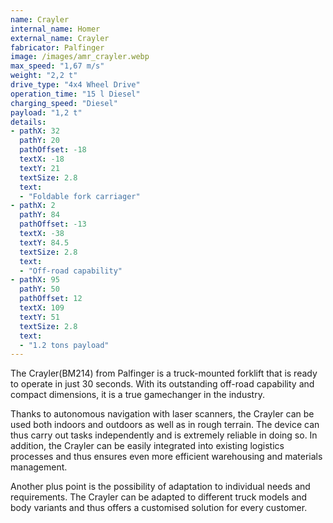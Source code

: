 ```yaml
---
name: Crayler
internal_name: Homer
external_name: Crayler
fabricator: Palfinger
image: /images/amr_crayler.webp
max_speed: "1,67 m/s"
weight: "2,2 t"
drive_type: "4x4 Wheel Drive"
operation_time: "15 l Diesel"
charging_speed: "Diesel"
payload: "1,2 t"
details:
- pathX: 32
  pathY: 20
  pathOffset: -18
  textX: -18
  textY: 21
  textSize: 2.8
  text:
  - "Foldable fork carriager"
- pathX: 2
  pathY: 84
  pathOffset: -13
  textX: -38
  textY: 84.5
  textSize: 2.8
  text:
  - "Off-road capability"
- pathX: 95
  pathY: 50
  pathOffset: 12
  textX: 109
  textY: 51
  textSize: 2.8
  text:
  - "1.2 tons payload"
---
```

The Crayler(BM214) from Palfinger is a truck-mounted forklift that is ready to operate in just 30 seconds. With its outstanding off-road capability and compact dimensions, it is a true gamechanger in the industry.

Thanks to autonomous navigation with laser scanners, the Crayler can be used both indoors and outdoors as well as in rough terrain. The device can thus carry out tasks independently and is extremely reliable in doing so. In addition, the Crayler can be easily integrated into existing logistics processes and thus ensures even more efficient warehousing and materials management.

Another plus point is the possibility of adaptation to individual needs and requirements. The Crayler can be adapted to different truck models and body variants and thus offers a customised solution for every customer.